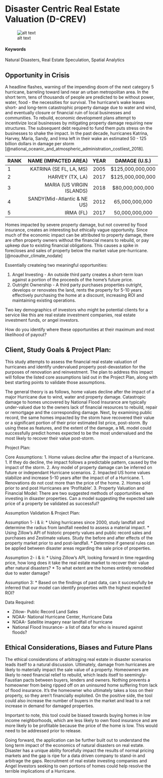
# Disaster Centric Real Estate Valuation (D-CREV) {#Disaster-Properties}

![alt text](https://na.rdcpix.com/1058620997/7167b6e2bb9248cd79999e1295cf149ew-c0xd-w685_h860_q80.jpg)


#### Keywords {-}

Natural Disasters, Real Estate Speculation, Spatial Analytics

## Opportunity in Crisis

A headline flashes, warning of the impending doom of the next category 5 hurricane, barreling toward land near an urban metropolitan area. In the short term, tens of thousands of people are predicted to be without power, water, food - the necessities for survival. The hurricane's wake leaves short- and long-term catastrophic property damage due to water and wind, and eventually closure or financial ruin of local businesses and communities. To rebuild, economic development plans attempt to incentivize local businesses by mitigating property damage requiring new structures. The subsequent debt required to fund them puts stress on the businesses to shake the impact. In the past decade, hurricanes Katrina, Harvey, Maria, Sandy, and Irma left in their wake an estimated 50 - 125 billion dollars in damage per storm [@national_oceanic_and_atmospheric_administration_costliest_2018].

| RANK| NAME (IMPACTED AREA) | YEAR  | DAMAGE (U.S.) |
| --- |-------------:| :-----:|:-----:|
| 1 | KATRINA (SE FL, LA, MS) | 2005 |  $125,000,000,000|
| 2 | HARVEY (TX, LA) | 2017 | $125,000,000,000|
| 3 | MARIA (US VIRGIN ISLANDS) | 2018 | $80,000,000,000|
| 4 | SANDY(Mid-Atlantic & NE US) | 2012 | 65,000,000,000| 
| 5 | IRMA (FL) | 2017 | 50,000,000,000|

Homes impacted by severe property damage, but not covered by flood insurance, creates an interesting but ethically vague opportunity. Since much of the economic impact can be attributed to property damage, there are often property owners without the financial means to rebuild, or pay upkeep due to existing financial obligations. This causes a spike in forecloses and sales of property below the market value pre-hurricane. [@noauthor_climate_nodate]

Essentially createing two meaningful opportunities:

1. Angel Investing - An outside third party creates a short-term loan against a portion of the proceeds of the home’s future price.
2. Outright Ownership - A third party purchases properties outright, develops or renovates the land, rents the property for 5-10 years effectively purchasing the home at a discount, increasing ROI and maintaining existing operations.

Two key demographics of investors who might be potential clients for a service like this are real estate investment companies, real estate investment funds,  or angel investors.

How do you identify where these opportunities at their maximum and most likelihood of payout? 

## Client, Study Goals & Project Plan:

This study attempts to assess the financial real estate valuation of hurricanes and identify undervalued property post-devastation for the purposes of renovation and reinvestment. The plan to address this impact will follow the listed core assumptions laid out in the Project Plan, along with best starting points to validate those assumptions. 

The general theory is as follows, home values decline after the impact of a major Hurricane due to wind, water and property damage. Catastropic damage to homes uncovered by National Flood Insurance are typically under-valued due to the owners lack of financial resources to rebuild, repair or remortgage and the corresponding damage. Next, by examining public record, the same homes impacted by the storm have recovered their value or a significant portion of their prior estimated list price, post-storm. By using these as features, and the extent of the damage, a ML model could successfully predict homes expected to be the most undervalued and the most likely to recover their value post-storm. 

Project Plan:

Core Assumptions:
1. Home values decline after the impact of a Hurricane. 
    1. If they do decline, the impact follows a predictable pattern, caused by the impact of the storm. 
    2. Any model of property damage can be inferred on future or independant Hurricane scenarios.
2. Impacted US home values stabilize and increase 5-10 years after the impact of of a Hurricane.
    1. Renovations do not cost more than the price of the home.
    2. Homes sold prior to and post Hurricanes are ‘Profitable’.
3. Property Valuation and Financial Model: There are two suggested methods of opportunities when investing in disaster properties. Can a model suggesting the expected sale price of a property be validated as successful?

Assumption Validation & Project Plan:

Assumption 1- i & ii:
* Using hurricanes since 2000, study landfall and determine the radius from landfall needed to assess a material impact. 
* Using Zillow’s API of historic property values and public record sales and purchases and Zestimate values. Study the before and after effects of the property market prior to and post-landfall. 
* Determine if general rules can be applied between disaster areas regarding the sale price of properties. 

Assumption 2- i & ii:
* Using Zillow’s API, looking forward in time regarding price, how long does it take the real estate market to recover their value after natural disasters?
* To what extent are the homes entirely remodeled due to water damage?

Assumption 3:
* Based on the findings of past data, can it successfully be inferred that our model can identify properties with the highest expected ROI?

Data Required:

* Zillow- Public Record Land Sales
* NOAA- National Hurricane Center, Hurricane Data
* NOAA- Satellite imagery near landfall of hurricane
* National Flood Insurance- a list of data for who is insured against floods?


## Ethical Considerations, Biases and Future Plans

The ethical considerations of arbitraging real estate in disaster scenarios leads itself to a natural discussion. Ultimately, damage from hurricanes are likely to materially impact the sale value of a property. Homeowners are likely to need financial relief to rebuild, which leads itself to seemingly-Faustian pacts between buyers, lenders and owners. Nothing prevents a homeowner from being ripped off on an uninsured home suffering from lack of flood insurance. It’s the homeowner who ultimately takes a loss on their property, so they aren't financially exploited. On the positive side, the tool could also increase the number of buyers in the market and lead to a net increase in demand for damaged properties.

Important to note, this tool could be biased towards buying homes in low income neighborhoods, which are less likely to own flood insurance and are more likely to be profitable because the price of the home is low. This would need to be addressed prior to release. 

Going forward, the application can be further built out to understand the long term impact of the economics of natural disasters on real estate. Disaster has a unique ability forcefully impact the results of normal pricing markets and the gap is ripe for a data driven company to stand-in and arbitrage the gaps. Recruitment of real estate investing companies and Angel Investors seeking to own portions of homes could help resolve the terrible implications of a Hurricane.
